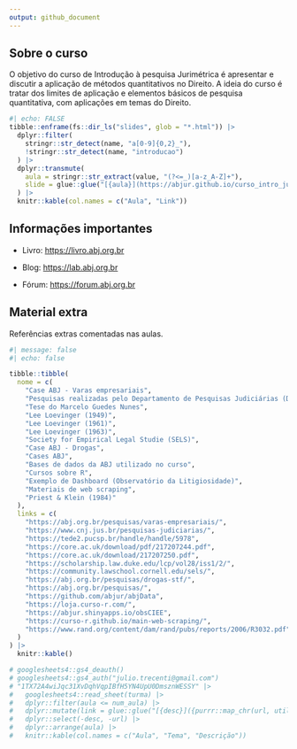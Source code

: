 ```yaml
---
output: github_document
---
```


## Sobre o curso

O objetivo do curso de Introdução à pesquisa Jurimétrica é apresentar e discutir a aplicação de métodos quantitativos no Direito. A ideia do curso é tratar dos limites de aplicação e elementos básicos de pesquisa quantitativa, com aplicações em temas do Direito.

```r
#| echo: FALSE
tibble::enframe(fs::dir_ls("slides", glob = "*.html")) |>
  dplyr::filter(
    stringr::str_detect(name, "a[0-9]{0,2}_"),
    !stringr::str_detect(name, "introducao")
  ) |>
  dplyr::transmute(
    aula = stringr::str_extract(value, "(?<=_)[a-z_A-Z]+"),
    slide = glue::glue("[{aula}](https://abjur.github.io/curso_intro_jurimetria/{name})")
  ) |>
  knitr::kable(col.names = c("Aula", "Link"))
```


## Informações importantes

- Livro: [https://livro.abj.org.br](https://livro.abj.org.br)

- Blog: [https://lab.abj.org.br](https://lab.abj.org.br)

- Fórum: [https://forum.abj.org.br](https://forum.abj.org.br)


## Material extra

Referências extras comentadas nas aulas.

```r
#| message: false
#| echo: false

tibble::tibble(
  nome = c(
    "Case ABJ - Varas empresariais",
    "Pesquisas realizadas pelo Departamento de Pesquisas Judiciárias (DPJ) do CNJ",
    "Tese do Marcelo Guedes Nunes",
    "Lee Loevinger (1949)",
    "Lee Loevinger (1961)",
    "Lee Loevinger (1963)",
    "Society for Empirical Legal Studie (SELS)",
    "Case ABJ - Drogas",
    "Cases ABJ",
    "Bases de dados da ABJ utilizado no curso",
    "Cursos sobre R",
    "Exemplo de Dashboard (Observatório da Litigiosidade)",
    "Materiais de web scraping",
    "Priest & Klein (1984)"
  ),
  links = c(
    "https://abj.org.br/pesquisas/varas-empresariais/",
    "https://www.cnj.jus.br/pesquisas-judiciarias/",
    "https://tede2.pucsp.br/handle/handle/5978",
    "https://core.ac.uk/download/pdf/217207244.pdf",
    "https://core.ac.uk/download/217207250.pdf",
    "https://scholarship.law.duke.edu/lcp/vol28/iss1/2/",
    "https://community.lawschool.cornell.edu/sels/",
    "https://abj.org.br/pesquisas/drogas-stf/",
    "https://abj.org.br/pesquisas/",
    "https://github.com/abjur/abjData",
    "https://loja.curso-r.com/",
    "https://abjur.shinyapps.io/obsCIEE",
    "https://curso-r.github.io/main-web-scraping/",
    "https://www.rand.org/content/dam/rand/pubs/reports/2006/R3032.pdf"
  )
) |>
  knitr::kable()

# googlesheets4::gs4_deauth()
# googlesheets4::gs4_auth("julio.trecenti@gmail.com")
# "1TX72A4wiJqc31XvDqhVqpIBfH5YN4UpU0DmsznWESSY" |>
#   googlesheets4::read_sheet(turma) |>
#   dplyr::filter(aula <= num_aula) |>
#   dplyr::mutate(link = glue::glue("[{desc}]({purrr::map_chr(url, utils::URLencode)})")) |>
#   dplyr::select(-desc, -url) |>
#   dplyr::arrange(aula) |>
#   knitr::kable(col.names = c("Aula", "Tema", "Descrição"))
```
